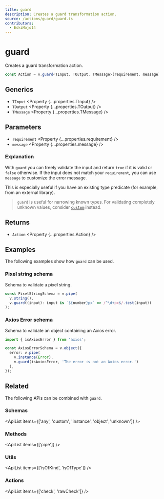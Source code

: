 ```yaml
---
title: guard
description: Creates a guard transformation action.
source: /actions/guard/guard.ts
contributors:
  - EskiMojo14
---
```



# guard

Creates a guard transformation action.

```ts
const Action = v.guard<TInput, TOutput, TMessage>(requirement, message);
```

## Generics

- `TInput` <Property {...properties.TInput} />
- `TOutput` <Property {...properties.TOutput} />
- `TMessage` <Property {...properties.TMessage} />

## Parameters

- `requirement` <Property {...properties.requirement} />
- `message` <Property {...properties.message} />

### Explanation

With `guard` you can freely validate the input and return `true` if it is valid or `false` otherwise. If the input does not match your `requirement`, you can use `message` to customize the error message.

This is especially useful if you have an existing type predicate (for example, from an external library).

> `guard` is useful for narrowing known types. For validating completely unknown values, consider [`custom`](../custom/) instead.

## Returns

- `Action` <Property {...properties.Action} />

## Examples

The following examples show how `guard` can be used.

### Pixel string schema

Schema to validate a pixel string.

```ts
const PixelStringSchema = v.pipe(
  v.string(),
  v.guard((input): input is `${number}px` => /^\d+px$/.test(input))
);
```

### Axios Error schema

Schema to validate an object containing an Axios error.

```ts
import { isAxiosError } from 'axios';

const AxiosErrorSchema = v.object({
  error: v.pipe(
    v.instance(Error),
    v.guard(isAxiosError, 'The error is not an Axios error.')
  ),
});
```

## Related

The following APIs can be combined with `guard`.

### Schemas

<ApiList items={['any', 'custom', 'instance', 'object', 'unknown']} />

### Methods

<ApiList items={['pipe']} />

### Utils

<ApiList items={['isOfKind', 'isOfType']} />

### Actions

<ApiList items={['check', 'rawCheck']} />
